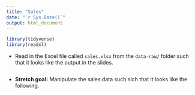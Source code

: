 ```yaml
---
title: "Sales"
date: "`r Sys.Date()`"
output: html_document
---
```


```r
library(tidyverse)
library(readxl)
```

* Read in the Excel file called `sales.xlsx` from the `data-raw/` folder 
such that it looks like the output in the slides.

```r

```

* **Stretch goal:** Manipulate the sales data such sich that it looks like the 
following.

```r

```

